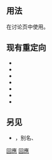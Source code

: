 <includeonly>{{pp-protected}}</includeonly><noinclude>{{template doc page viewed directly}}</noinclude>
<!-- 在本行下編輯模板說明 -->{{high risk}}

==用法==
在讨论页中使用。

== 现有重定向 ==
* {{Tl|回應}}
* {{Tl|回应}}
* {{Tl|回复}}
* {{Tl|解答}}
* {{Tl|Answer}}
* {{Tl|Response}}
* {{Tl|RESPONSE}}

==另见==
*{{tl|ping}}，别名{{tl|re}}、{{tl|Reply to}}
<includeonly>
[[Category:投票模板|回應]]
[[Category:訊息圖示模板|回應]]
</includeonly>